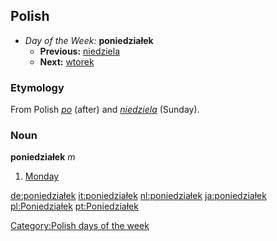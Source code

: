 ==Polish==
*''Day of the Week:'' '''poniedziałek'''
**'''Previous:''' [[niedziela]]
**'''Next:''' [[wtorek]]

===Etymology===
From Polish ''[[po]]'' (after) and ''[[niedziela]]'' (Sunday).

===Noun===
'''poniedziałek''' ''m''

#[[Monday]]

[[Category:Polish days of the week]]

[[de:poniedziałek]]
[[it:poniedziałek]]
[[nl:poniedziałek]]
[[ja:poniedziałek]]
[[pl:Poniedziałek]]
[[pt:Poniedziałek]]